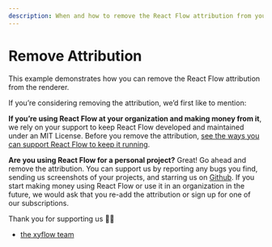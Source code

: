 ```yaml
---
description: When and how to remove the React Flow attribution from your flows.
---
```



# Remove Attribution

This example demonstrates how you can remove the React Flow attribution from the renderer.

<Callout type="info">
If you’re considering removing the attribution, we’d first like to mention:

**If you’re using React Flow at your organization and making money from it**, we rely on your support to keep React Flow developed and maintained under an MIT License. Before you remove the attribution, [see the ways you can support React Flow to keep it running](/pro).

**Are you using React Flow for a personal project?** Great! Go ahead and remove the attribution. You can support us by reporting any bugs you find, sending us screenshots of your projects, and starring us on [Github](https://github.com/xyflow/xyflow). If you start making money using React Flow or use it in an organization in the future, we would ask that you re-add the attribution or sign up for one of our subscriptions.

Thank you for supporting us ✌🏻

- [the xyflow team](https://xyflow.com/about)

</Callout>

<RemoteCodeViewer route="learn/remove-attribution" framework="react" />
